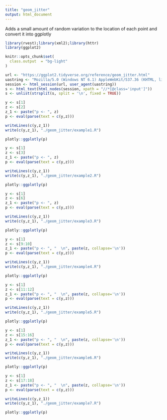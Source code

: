 ```yaml
---
title: "geom_jitter"
output: html_document
---
```


Adds a small amount of random variation to the location of each point and convert it into ggplotly

```r
library(rvest);library(xml2);library(httr)
library(ggplot2)

knitr::opts_chunk$set(
  class.output  = "bg-light"
)
```

```r
url <- "https://ggplot2.tidyverse.org/reference/geom_jitter.html"
uastring <- "Mozilla/5.0 (Windows NT 6.1) AppleWebKit/537.36 (KHTML, like Gecko) Chrome/88.0.4324.190 Safari/537.36"
session <- html_session(url, user_agent(uastring))
s <- html_text(html_nodes(session, xpath = "//*[@class='input']"))
s <- unlist(strsplit(s, split = '\n', fixed = TRUE))
```

```r
y <- s[1]
z <- s[2]
z_1 <- paste("p <- ", z)
p <- eval(parse(text = c(y,z)))
```

```r
writeLines(c(y,z_1))
write(c(y,z_1), "./geom_jitter/example1.R")
```

```r
plotly::ggplotly(p)
```

```r
y <- s[1]
z <- s[3]
z_1 <- paste("p <- ", z)
p <- eval(parse(text = c(y,z)))
```

```r
writeLines(c(y,z_1))
write(c(y,z_1), "./geom_jitter/example2.R")
```

```r
plotly::ggplotly(p)
```

```r
y <- s[1]
z <- s[6]
z_1 <- paste("p <- ", z)
p <- eval(parse(text = c(y,z)))
```

```r
writeLines(c(y,z_1))
write(c(y,z_1), "./geom_jitter/example3.R")
```

```r
plotly::ggplotly(p)
```

```r
y <- s[1]
z <- s[9:10]
z_1 <- paste("p <- ", "  \n", paste(z, collapse='\n'))
p <- eval(parse(text = c(y,z)))
```

```r
writeLines(c(y,z_1))
write(c(y,z_1), "./geom_jitter/example4.R")
```

```r
plotly::ggplotly(p)
```

```r
y <- s[1]
z <- s[11:12]
z_1 <- paste("p <- ", "  \n", paste(z, collapse='\n'))
p <- eval(parse(text = c(y,z)))
```

```r
writeLines(c(y,z_1))
write(c(y,z_1), "./geom_jitter/example5.R")
```

```r
plotly::ggplotly(p)
```

```r
y <- s[1]
z <- s[15:16]
z_1 <- paste("p <- ", "  \n", paste(z, collapse='\n'))
p <- eval(parse(text = c(y,z)))
```

```r
writeLines(c(y,z_1))
write(c(y,z_1), "./geom_jitter/example6.R")
```

```r
plotly::ggplotly(p)
```


```r
y <- s[1]
z <- s[17:18]
z_1 <- paste("p <- ", "  \n", paste(z, collapse='\n'))
p <- eval(parse(text = c(y,z)))
```

```r
writeLines(c(y,z_1))
write(c(y,z_1), "./geom_jitter/example7.R")
```

```r
plotly::ggplotly(p)
```
